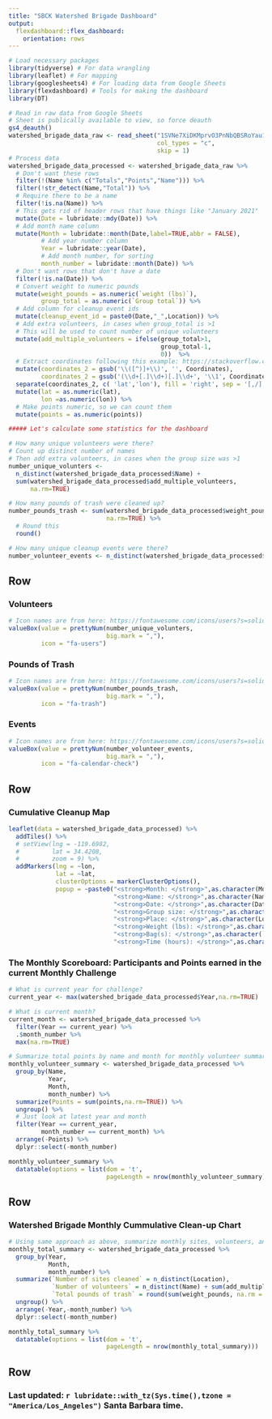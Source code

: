 ```yaml
---
title: "SBCK Watershed Brigade Dashboard"
output:
  flexdashboard::flex_dashboard:
    orientation: rows
---
```



```r
# Load necessary packages 
library(tidyverse) # For data wrangling
library(leaflet) # For mapping 
library(googlesheets4) # For loading data from Google Sheets
library(flexdashboard) # Tools for making the dashboard
library(DT)
```

```r
# Read in raw data from Google Sheets 
# Sheet is publically available to view, so force deauth
gs4_deauth()
watershed_brigade_data_raw <- read_sheet("1SVNe7XiDKMprvO3PnNbQBSRoYau1JbyqwHhx6Dz67jc",
                                         col_types = "c",
                                         skip = 1) 
# Process data
watershed_brigade_data_processed <- watershed_brigade_data_raw %>% 
  # Don't want these rows
  filter(!(Name %in% c("Totals","Points","Name"))) %>%
  filter(!str_detect(Name,"Total")) %>%
  # Require there to be a name
  filter(!is.na(Name)) %>%
  # This gets rid of header rows that have things like "January 2021"
  mutate(Date = lubridate::mdy(Date)) %>%
  # Add month name column
  mutate(Month = lubridate::month(Date,label=TRUE,abbr = FALSE),
         # Add year number column
         Year = lubridate::year(Date),
         # Add month number, for sorting
         month_number = lubridate::month(Date)) %>%
  # Don't want rows that don't have a date
  filter(!is.na(Date)) %>%
  # Convert weight to numeric pounds
  mutate(weight_pounds = as.numeric(`weight (lbs)`),
         group_total = as.numeric(`Group total`)) %>%
  # Add column for cleanup event ids
  mutate(cleanup_event_id = paste0(Date,"_",Location)) %>%
  # Add extra volunteers, in cases when group_total is >1
  # This will be used to count number of unique volunteers
  mutate(add_multiple_volunteers = ifelse(group_total>1,
                                          group_total-1,
                                          0))  %>%
  # Extract coordinates following this example: https://stackoverflow.com/questions/39009626/r-sets-of-coordinates-extract-from-string/39010020#39010020
  mutate(coordinates_2 = gsub('\\([^)]+\\)', '', Coordinates),
         coordinates_2 = gsub('(\\d+[.]\\d+)[.]\\d+', '\\1', Coordinates)) %>%
  separate(coordinates_2, c( 'lat','lon'), fill = 'right', sep = '[,/]', convert = TRUE) %>%
  mutate(lat = as.numeric(lat),
         lon =as.numeric(lon)) %>%
  # Make points numeric, so we can count them
  mutate(points = as.numeric(points))

##### Let's calculate some statistics for the dashboard

# How many unique volunteers were there?
# Count up distinct number of names
# Then add extra volunteers, in cases when the group size was >1
number_unique_volunters <-
  n_distinct(watershed_brigade_data_processed$Name) +
  sum(watershed_brigade_data_processed$add_multiple_volunteers,
      na.rm=TRUE)

# How many pounds of trash were cleaned up?
number_pounds_trash <- sum(watershed_brigade_data_processed$weight_pounds,
                           na.rm=TRUE) %>%
  # Round this
  round()

# How many unique cleanup events were there?
number_volunteer_events <- n_distinct(watershed_brigade_data_processed$cleanup_event_id)
```

Row
-----------------------------------------------------------------------

### Volunteers {.value-box}

```r
# Icon names are from here: https://fontawesome.com/icons/users?s=solid&f=classic
valueBox(value = prettyNum(number_unique_volunters, 
                           big.mark = ","),
         icon = "fa-users")
```

### Pounds of Trash {.value-box}

```r
# Icon names are from here: https://fontawesome.com/icons/users?s=solid&f=classic
valueBox(value = prettyNum(number_pounds_trash, 
                           big.mark = ","),
         icon = "fa-trash")
```

### Events {.value-box}

```r
# Icon names are from here: https://fontawesome.com/icons/users?s=solid&f=classic
valueBox(value = prettyNum(number_volunteer_events, 
                           big.mark = ","),
         icon = "fa-calendar-check")
```

Row
-----------------------------------------------------------------------

### Cumulative Cleanup Map

```r
leaflet(data = watershed_brigade_data_processed) %>%
  addTiles() %>%
  # setView(lng = -119.6982,
  #         lat = 34.4208,
  #         zoom = 9) %>%
  addMarkers(lng = ~lon,
             lat = ~lat,
             clusterOptions = markerClusterOptions(),
             popup = ~paste0("<strong>Month: </strong>",as.character(Month),"<br>",
                             "<strong>Name: </strong>",as.character(Name),"<br>",
                             "<strong>Date: </strong>",as.character(Date),"<br>",
                             "<strong>Group size: </strong>",as.character(group_total),"<br>",
                             "<strong>Place: </strong>",as.character(Location),"<br>",
                             "<strong>Weight (lbs): </strong>",as.character(weight_pounds),"<br>",
                             "<strong>Bag(s): </strong>",as.character(`Amount of trash (bags)`),"<br>",
                             "<strong>Time (hours): </strong>",as.character(Hours)))
```

### The Monthly Scoreboard: Participants and Points earned in the current Monthly Challenge

```r
# What is current year for challenge?
current_year <- max(watershed_brigade_data_processed$Year,na.rm=TRUE)

# What is current month?
current_month <- watershed_brigade_data_processed %>%
  filter(Year == current_year) %>%
  .$month_number %>%
  max(na.rm=TRUE)

# Summarize total points by name and month for monthly volunteer summary
monthly_volunteer_summary <- watershed_brigade_data_processed %>% 
  group_by(Name,
           Year,
           Month,
           month_number) %>%
  summarize(Points = sum(points,na.rm=TRUE)) %>%
  ungroup() %>%
  # Just look at latest year and month 
  filter(Year == current_year,
         month_number == current_month) %>%
  arrange(-Points) %>%
  dplyr::select(-month_number)

monthly_volunteer_summary %>%
  datatable(options = list(dom = 't',
                           pageLength = nrow(monthly_volunteer_summary)))
```

Row
-----------------------------------------------------------------------

### Watershed Brigade Monthly Cummulative Clean-up Chart

```r
# Using same approach as above, summarize monthly sites, volunteers, and pounds of trash
monthly_total_summary <- watershed_brigade_data_processed %>%
  group_by(Year,
           Month,
           month_number) %>%
  summarize(`Number of sites cleaned` = n_distinct(Location),
            `Number of volunteers` = n_distinct(Name) + sum(add_multiple_volunteers,na.rm=TRUE),
            `Total pounds of trash` = round(sum(weight_pounds, na.rm = TRUE))) %>%
  ungroup() %>%
  arrange(-Year,-month_number) %>%
  dplyr::select(-month_number)

monthly_total_summary %>%
  datatable(options = list(dom = 't',
                           pageLength = nrow(monthly_total_summary)))
```
Row {data-height=50}
-----------------------------------------------------------------------

### Last updated: `r lubridate::with_tz(Sys.time(),tzone = "America/Los_Angeles")` Santa Barbara time.
